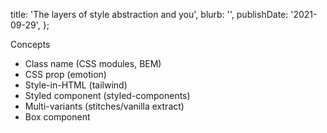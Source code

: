   title: 'The layers of style abstraction and you',
  blurb: '',
  publishDate: '2021-09-29',
};

Concepts

- Class name (CSS modules, BEM)
- CSS prop (emotion)
- Style-in-HTML (tailwind)
- Styled component (styled-components)
- Multi-variants (stitches/vanilla extract)
- Box component
